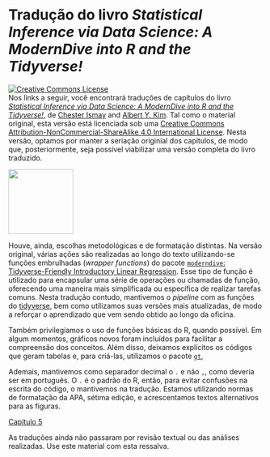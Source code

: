 # Tradução do livro *Statistical Inference via Data Science: A ModernDive into R and the Tidyverse!*

<a rel="license" href="http://creativecommons.org/licenses/by-nc-sa/4.0/"><img src="https://i.creativecommons.org/l/by-nc-sa/4.0/88x31.png" alt="Creative Commons License" style="border-width:0"/></a><br /> Nos links a seguir, você encontrará traduções de capítulos do livro [*Statistical Inference via Data Science: A ModernDive into R and the Tidyverse!*](https://moderndive.com/index.html){target="_blank"}, de [Chester Ismay](https://chester.rbind.io/){target="_blank"} and [Albert Y. Kim](https://rudeboybert.rbind.io/){target="_blank"}. Tal como o material original, esta versão está licenciada sob uma <a rel="license" href="http://creativecommons.org/licenses/by-nc-sa/4.0/">Creative Commons Attribution-NonCommercial-ShareAlike 4.0 International License</a>. Nesta versão, optamos por manter a seriação originial dos capítulos, de modo que, posteriormente, seja possível viabilizar uma versão completa do livro traduzido.

::: column-margin
[![](./images/modern_dive.png){width="128"}](https://moderndive.com/index.html)
:::

Houve, ainda, escolhas metodológicas e de formatação distintas. Na versão original, várias ações são realizadas ao longo do texto utilizando-se funções embrulhadas (*wrapper functions*) do pacote [`moderndive`: Tidyverse-Friendly Introductory Linear Regression](https://cran.r-project.org/web/packages/moderndive/index.html){target="_blank"}. Esse tipo de função é utilizado para encapsular uma série de operações ou chamadas de função, oferecendo uma maneira mais simplificada ou específica de realizar tarefas comuns. Nesta tradução contudo, mantivemos o *pipeline* com as funções do [tidyverse](https://www.tidyverse.org/){target="_blank"}, bem como utilizamos suas versões mais atualizadas, de modo a reforçar o aprendizado que vem sendo obtido ao longo da oficina. 

Também privilegiamos o uso de funções básicas do R, quando possível. Em algum momentos, gráficos novos foram incluídos para facilitar a compreensão dos conceitos. Além disso, deixamos explícitos os códigos que geram tabelas e, para criá-las, utilizamos o pacote [`gt`](https://gt.rstudio.com/), 

Ademais, mantivemos como separador decimal o `.` e não `,`, como deveria ser em português. O `.` é o padrão do R, então, para evitar confusões na escrita do código, o mantivemos na tradução. Estamos utilizando normas de formatação da APA, sétima edição, e acrescentamos textos alternativos para as figuras.

[Capítulo 5](md_cap5.qmd){target="_blank"}

::: callout-warning
As traduções ainda não passaram por revisão textual ou das análises realizadas. Use este material com esta ressalva.
:::
